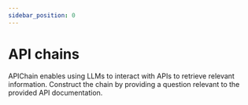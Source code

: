 ```yaml
---
sidebar_position: 0
---
```

# API chains
APIChain enables using LLMs to interact with APIs to retrieve relevant information. Construct the chain by providing a question relevant to the provided API documentation.


<Example/>

